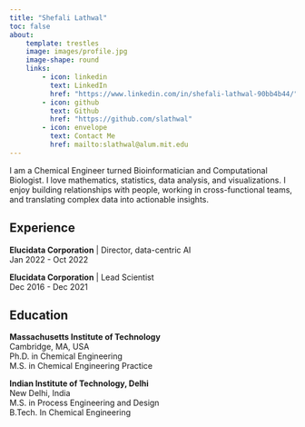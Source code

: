```yaml
---
title: "Shefali Lathwal"
toc: false
about: 
    template: trestles
    image: images/profile.jpg
    image-shape: round
    links:
        - icon: linkedin
          text: LinkedIn
          href: "https://www.linkedin.com/in/shefali-lathwal-90bb4b44/"
        - icon: github
          text: Github 
          href: "https://github.com/slathwal"
        - icon: envelope
          text: Contact Me
          href: mailto:slathwal@alum.mit.edu
---
```

I am a Chemical Engineer turned Bioinformatician and Computational Biologist. I love mathematics, statistics, data analysis, and visualizations. I enjoy building relationships with people, working in cross-functional teams, and translating complex data into actionable insights.

## Experience
**Elucidata Corporation** | Director, data-centric AI  
Jan 2022 - Oct 2022

**Elucidata Corporation** | Lead Scientist  
Dec 2016 - Dec 2021

## Education
**Massachusetts Institute of Technology**  
Cambridge, MA, USA  
Ph.D. in Chemical Engineering  
M.S. in Chemical Engineering Practice

**Indian Institute of Technology, Delhi**  
New Delhi, India  
M.S. in Process Engineering and Design  
B.Tech. In Chemical Engineering